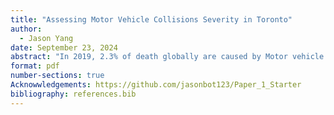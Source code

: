 ```yaml
---
title: "Assessing Motor Vehicle Collisions Severity in Toronto"
author: 
  - Jason Yang
date: September 23, 2024 
abstract: "In 2019, 2.3% of death globally are caused by Motor vehicle collisions, 1.3 million per year and 3500 deaths per day. This paper explores statistical techniques to analyze motor crash data in Toronto, either real-world or stimulated, with the aim of identifying the cause of crashes. The motor vehicle collision data was collected from Open Toronto data and it does not guarantee accuracy, completeness, timeliness of the data and it should not be compared to any other source of crime data. However, from the models created, we are able to predict thaat the number of accidents per year had decreased over the years due to improved technologies and public safety. "
format: pdf
number-sections: true
Acknowwledgements: https://github.com/jasonbot123/Paper_1_Starter
bibliography: references.bib
---
```








